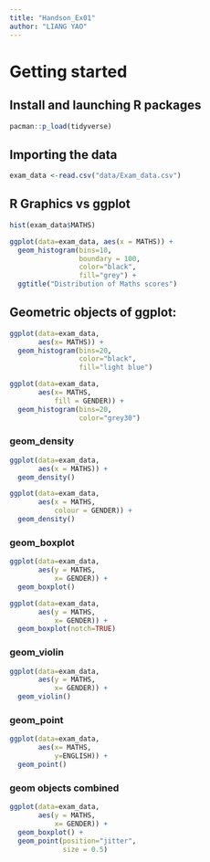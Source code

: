 ```yaml
---
title: "Handson_Ex01"
author: "LIANG YAO"
---
```


# Getting started

## Install and launching R packages

```r
pacman::p_load(tidyverse)
```

## Importing the data

```r
exam_data <-read.csv("data/Exam_data.csv")
```

## R Graphics vs ggplot

```r
hist(exam_data$MATHS)

ggplot(data=exam_data, aes(x = MATHS)) +
  geom_histogram(bins=10, 
                 boundary = 100,
                 color="black", 
                 fill="grey") +
  ggtitle("Distribution of Maths scores")
```

## Geometric objects of ggplot:

```r
ggplot(data=exam_data, 
       aes(x= MATHS)) +
  geom_histogram(bins=20,            
                 color="black",      
                 fill="light blue")  

ggplot(data=exam_data, 
       aes(x= MATHS, 
           fill = GENDER)) +
  geom_histogram(bins=20, 
                 color="grey30")
```

### geom_density

```r
ggplot(data=exam_data, 
       aes(x = MATHS)) +
  geom_density()

ggplot(data=exam_data, 
       aes(x = MATHS, 
           colour = GENDER)) +
  geom_density()
```

### geom_boxplot

```r
ggplot(data=exam_data, 
       aes(y = MATHS,       
           x= GENDER)) +    
  geom_boxplot()

ggplot(data=exam_data, 
       aes(y = MATHS, 
           x= GENDER)) +
  geom_boxplot(notch=TRUE)
```

### geom_violin

```r
ggplot(data=exam_data, 
       aes(y = MATHS, 
           x= GENDER)) +
  geom_violin()
```

### geom_point

```r
ggplot(data=exam_data, 
       aes(x= MATHS, 
           y=ENGLISH)) +
  geom_point()            
```

### geom objects combined

```r
ggplot(data=exam_data, 
       aes(y = MATHS, 
           x= GENDER)) +
  geom_boxplot() +                    
  geom_point(position="jitter", 
             size = 0.5)        
```
